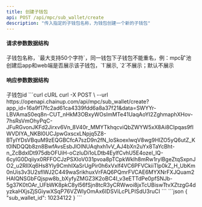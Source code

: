 ---
title: 创建子钱包
api: POST /api/mpc/sub_wallet/create
description: "传入指定的子钱包名称，为钱包创建一个新的子钱包"
---

#### 请求参数数据结构
<ParamField query="base_symbol" type="string" required>
    子钱包名称，`最大支持50个字符`，同一钱包下子钱包不能重名，例：mpc矿池
</ParamField>
<ParamField query="app_show_status" type="string">
    创建后app和web端是否展示该子钱包，`1`展示, `2`不展示；默认不展示
</ParamField>



#### 响应参数数据结构
<Expandable title="object">
    <ResponseField name="sub_wallet_id" type="integer">子钱包id</ResponseField>
</Expandable>



<RequestExample>
  ```curl cURL
  curl -X POST \
  --url https://openapi.chainup.com/api/mpc/sub_wallet/create?app_id=16a9f17fc2ad61ca4339fdd6a8a37f21&data=SWYYr-LBVAmaS0eq8n-CUT_nHkM3OBxyWOsImMTe41UaqAoYI2ZghmaphXHov-7hsRsVmOhyPqC-JFuRGvonJKFd2Jirxv6Vn_8V40r_MMYTkhqcviQbZWYW5xX8Ai8CIpqas9fIWVDIYA_NKBl0UCJpwGxscxLNpjq5Z8-BTyIYDsVBquM9zEQGBCfcA7szD9n2fN_loSkoexlwqV8wg9HIZO5yQ6utZ_Kt0lNDQQb8zn8BwfAvsEsbJlOINUAqhxh1vV_AJ4bXn2uYx8TaYcBht-n_ZcBdxIDt975dbOFUiH-oCzIuDi1oLDtb4EylfCvhU5E4ozel_lQ-6cyIG0Dqiiyx0RFFOCJzPSXIoV031pvoa8pTCpkWklh8mRw1rylBgeZtqSxpnJO2_u2RIlXq6Hs8Yly9CmhIXaSrUgPir0h6xVxlf4VC6PFVCkiiTlp0kZ_H_UbKm0nUis3v3U2sflWJ2C449waSrikhuxVrFAQ6PQmrFVCAE6MYXNrFXJQuam2HAIQNSGbFQjspw8b_bXyfyZMGZ3K2oBC4I_v3eETTdPe0pfSNJb-5g37K0tOAr_UFbWK8pkC8yl56fSjn8tcR3yCRWwoi8jxTcUBiswTtvXZtzgG4dyzkaHXjsZjSGiywXSqP76VZWlyOmAx6IDSViLcPLPISdU3ruCI
  ```
</RequestExample>



<ResponseExample>
```json
{
    "sub_wallet_id": 10234122
}
```
</ResponseExample>